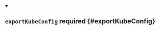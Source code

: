 


<details className="config-field" data-expandable="true" open>
<summary>

## `exportKubeConfig` <span className="config-field-required" data-required="false">required</span> <span className="config-field-type"></span> <span className="config-field-default"></span> <span className="config-field-enum"></span> {#exportKubeConfig}



</summary>

<PartialExportkubeconfigreference />


</details>
